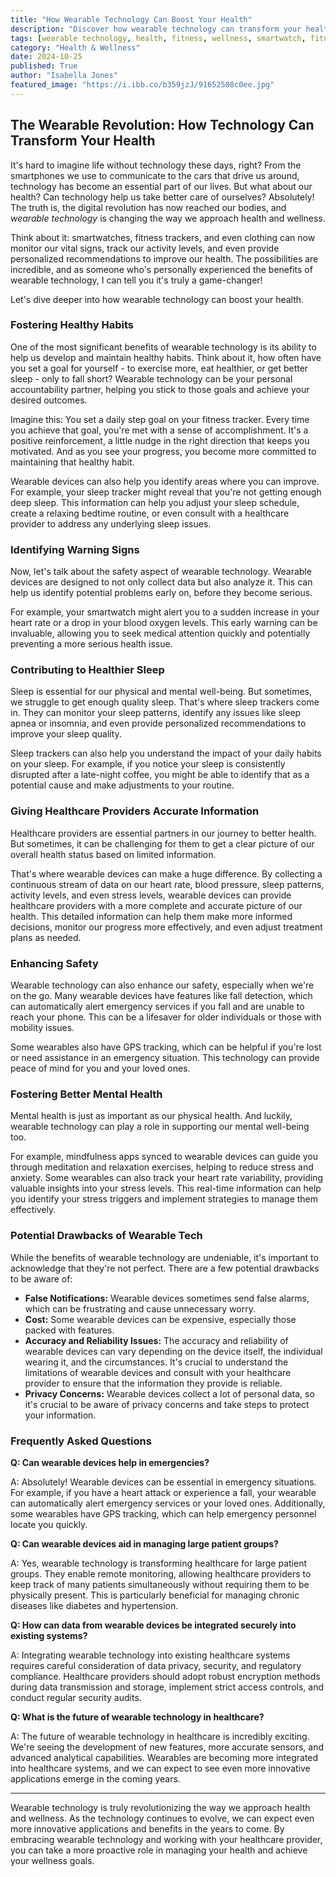 ```yaml
---
title: "How Wearable Technology Can Boost Your Health"
description: "Discover how wearable technology can transform your health journey. Explore the benefits, including habit tracking, early warning signs, sleep improvement, and enhanced safety, while also addressing potential drawbacks and answering frequently asked questions."
tags: [wearable technology, health, fitness, wellness, smartwatch, fitness tracker, sleep tracker, health data, health monitoring, digital health, technology]
category: "Health & Wellness"
date: 2024-10-25
published: True
author: "Isabella Jones"
featured_image: "https://i.ibb.co/b359jzJ/91652508c0ee.jpg"
---
```


## The Wearable Revolution: How Technology Can Transform Your Health

It's hard to imagine life without technology these days, right? From the smartphones we use to communicate to the cars that drive us around, technology has become an essential part of our lives.  But what about our health?  Can technology help us take better care of ourselves?  Absolutely!  The truth is, the digital revolution has now reached our bodies, and *wearable technology* is changing the way we approach health and wellness. 

Think about it:  smartwatches, fitness trackers, and even clothing can now monitor our vital signs, track our activity levels, and even provide personalized recommendations to improve our health.   The possibilities are incredible, and as someone who's personally experienced the benefits of wearable technology, I can tell you it's truly a game-changer! 

Let's dive deeper into how wearable technology can boost your health.

### Fostering Healthy Habits

One of the most significant benefits of wearable technology is its ability to help us develop and maintain healthy habits. Think about it, how often have you set a goal for yourself - to exercise more, eat healthier, or get better sleep - only to fall short?   Wearable technology can be your personal accountability partner, helping you stick to those goals and achieve your desired outcomes. 

Imagine this: You set a daily step goal on your fitness tracker.  Every time you achieve that goal, you're met with a sense of accomplishment.  It's a positive reinforcement, a little nudge in the right direction that keeps you motivated.  And as you see your progress, you become more committed to maintaining that healthy habit.  

Wearable devices can also help you identify areas where you can improve.  For example, your sleep tracker might reveal that you're not getting enough deep sleep.  This information can help you adjust your sleep schedule, create a relaxing bedtime routine, or even consult with a healthcare provider to address any underlying sleep issues.

### Identifying Warning Signs

Now, let's talk about the safety aspect of wearable technology.  Wearable devices are designed to not only collect data but also analyze it.  This can help us identify potential problems early on, before they become serious. 

For example, your smartwatch might alert you to a sudden increase in your heart rate or a drop in your blood oxygen levels.  This early warning can be invaluable, allowing you to seek medical attention quickly and potentially preventing a more serious health issue.  

### Contributing to Healthier Sleep

Sleep is essential for our physical and mental well-being.  But sometimes, we struggle to get enough quality sleep.  That's where sleep trackers come in.  They can monitor your sleep patterns, identify any issues like sleep apnea or insomnia, and even provide personalized recommendations to improve your sleep quality. 

Sleep trackers can also help you understand the impact of your daily habits on your sleep.  For example, if you notice your sleep is consistently disrupted after a late-night coffee, you might be able to identify that as a potential cause and make adjustments to your routine. 

### Giving Healthcare Providers Accurate Information

Healthcare providers are essential partners in our journey to better health.  But sometimes, it can be challenging for them to get a clear picture of our overall health status based on limited information. 

That's where wearable devices can make a huge difference.  By collecting a continuous stream of data on our heart rate, blood pressure, sleep patterns, activity levels, and even stress levels, wearable devices can provide healthcare providers with a more complete and accurate picture of our health.  This detailed information can help them make more informed decisions, monitor our progress more effectively, and even adjust treatment plans as needed.

### Enhancing Safety

Wearable technology can also enhance our safety, especially when we're on the go.  Many wearable devices have features like fall detection, which can automatically alert emergency services if you fall and are unable to reach your phone.  This can be a lifesaver for older individuals or those with mobility issues.  

Some wearables also have GPS tracking, which can be helpful if you're lost or need assistance in an emergency situation.  This technology can provide peace of mind for you and your loved ones.

### Fostering Better Mental Health

Mental health is just as important as our physical health.  And luckily, wearable technology can play a role in supporting our mental well-being too.

For example, mindfulness apps synced to wearable devices can guide you through meditation and relaxation exercises, helping to reduce stress and anxiety.  Some wearables can also track your heart rate variability, providing valuable insights into your stress levels.  This real-time information can help you identify your stress triggers and implement strategies to manage them effectively. 

### Potential Drawbacks of Wearable Tech

While the benefits of wearable technology are undeniable, it's important to acknowledge that they're not perfect.  There are a few potential drawbacks to be aware of:

* **False Notifications:**  Wearable devices sometimes send false alarms, which can be frustrating and cause unnecessary worry. 
* **Cost:**  Some wearable devices can be expensive, especially those packed with features. 
* **Accuracy and Reliability Issues:**  The accuracy and reliability of wearable devices can vary depending on the device itself, the individual wearing it, and the circumstances.  It's crucial to understand the limitations of wearable devices and consult with your healthcare provider to ensure that the information they provide is reliable.
* **Privacy Concerns:**  Wearable devices collect a lot of personal data, so it's crucial to be aware of privacy concerns and take steps to protect your information.  

### Frequently Asked Questions

**Q: Can wearable devices help in emergencies?**

A: Absolutely!  Wearable devices can be essential in emergency situations. For example, if you have a heart attack or experience a fall, your wearable can automatically alert emergency services or your loved ones.  Additionally, some wearables have GPS tracking, which can help emergency personnel locate you quickly.

**Q: Can wearable devices aid in managing large patient groups?**

A:  Yes, wearable technology is transforming healthcare for large patient groups. They enable remote monitoring, allowing healthcare providers to keep track of many patients simultaneously without requiring them to be physically present. This is particularly beneficial for managing chronic diseases like diabetes and hypertension.

**Q: How can data from wearable devices be integrated securely into existing systems?**

A:   Integrating wearable technology into existing healthcare systems requires careful consideration of data privacy, security, and regulatory compliance.  Healthcare providers should adopt robust encryption methods during data transmission and storage, implement strict access controls, and conduct regular security audits.

**Q:  What is the future of wearable technology in healthcare?**

A:  The future of wearable technology in healthcare is incredibly exciting.  We're seeing the development of new features,  more accurate sensors, and advanced analytical capabilities.   Wearables are becoming more integrated into healthcare systems, and we can expect to see even more innovative applications emerge in the coming years.

---

Wearable technology is truly revolutionizing the way we approach health and wellness.  As the technology continues to evolve, we can expect even more innovative applications and benefits in the years to come.  By embracing wearable technology and working with your healthcare provider, you can take a more proactive role in managing your health and achieve your wellness goals. 
